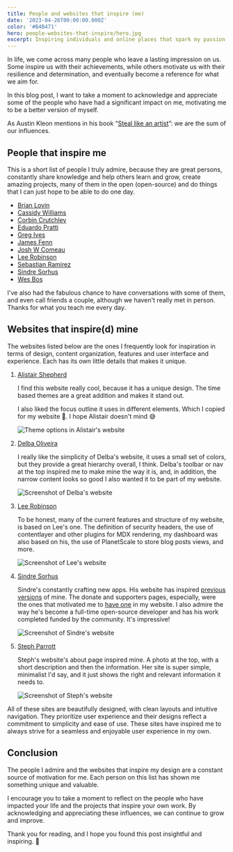 ```yaml
---
title: People and websites that inspire (me)
date: '2023-04-26T00:00:00.000Z'
color: '#B4B471'
hero: people-websites-that-inspire/hero.jpg
excerpt: Inspiring individuals and online places that spark my passion to code and create
---
```


In life, we come across many people who leave a lasting impression on us. Some inspire us with their achievements, while others motivate us with their resilience and determination, and eventually become a reference for what we aim for.

In this blog post, I want to take a moment to acknowledge and appreciate some of the people who have had a significant impact on me, motivating me to be a better version of myself.

As Austin Kleon mentions in his book “[Steal like an artist](https://austinkleon.com/steal/)”: we are the sum of our influences.

## People that inspire me

This is a short list of people I truly admire, because they are great persons, constantly share knowledge and help others learn and grow, create amazing projects, many of them in the open (open-source) and do things that I can just hope to be able to do one day.

- [Brian Lovin](https://brianlovin.com/)
- [Cassidy Williams](https://cassidoo.co/)
- [Corbin Crutchley](https://crutchcorn.dev)
- [Eduardo Pratti](https://twitter.com/edpratti)
- [Greg Ives](https://gregives.co.uk/)
- [James Fenn](https://jfenn.me/)
- [Josh W Comeau](https://www.joshwcomeau.com/)
- [Lee Robinson](https://leerob.io/)
- [Sebastian Ramirez](https://tiangolo.com/)
- [Sindre Sorhus](https://sindresorhus.com/)
- [Wes Bos](https://wesbos.com/)

I've also had the fabulous chance to have conversations with some of them, and even call friends a couple, although we haven't really met in person. Thanks for what you teach me every day.

## Websites that inspire(d) mine

The websites listed below are the ones I frequently look for inspiration in terms of design, content organization, features and user interface and experience. Each has its own little details that makes it unique.

1. [Alistair Shepherd](https://alistairshepherd.uk/)

   I find this website really cool, because it has a unique design. The time based themes are a great addition and makes it stand out.

   I also liked the focus outline it uses in different elements. Which I copied for my website 🫣. I hope Alistair doesn't mind 😅

   ![Theme options in Alistair's website](/media/blog/people-websites-that-inspire/alistair.gif)

2. [Delba Oliveira](https://delba.dev/)

   I really like the simplicity of Delba's website, it uses a small set of colors, but they provide a great hierarchy overall, I think. Delba's toolbar or nav at the top inspired me to make mine the way it is, and, in addition, the narrow content looks so good I also wanted it to be part of my website.

   ![Screenshot of Delba's website](/media/blog/people-websites-that-inspire/delba.png)

3. [Lee Robinson](https://leerob.io/)

   To be honest, many of the current features and structure of my website, is based on Lee's one. The definition of security headers, the use of contentlayer and other plugins for MDX rendering, my dashboard was also based on his, the use of PlanetScale to store blog posts views, and more.

   ![Screenshot of Lee's website](/media/blog/people-websites-that-inspire/lee-rob.png)

4. [Sindre Sorhus](https://sindresorhus.com/)

   Sindre's constantly crafting new apps. His website has inspired [previous versions](https://github.com/jahirfiquitiva/prev-websites) of mine. The donate and supporters pages, especially, were the ones that motivated me to [have one](https://jahir.dev/donate) in my website. I also admire the way he's become a full-time open-source developer and has his work completed funded by the community. It's impressive!

   ![Screenshot of Sindre's website](/media/blog/people-websites-that-inspire/sindre-sorhus.png)

5. [Steph Parrott](https://www.stephparrott.com/)

   Steph's website's about page inspired mine. A photo at the top, with a short description and then the information. Her site is super simple, minimalist I'd say, and it just shows the right and relevant information it needs to.

   ![Screenshot of Steph's website](/media/blog/people-websites-that-inspire/steph-parrott.png)

All of these sites are beautifully designed, with clean layouts and intuitive navigation. They prioritize user experience and their designs reflect a commitment to simplicity and ease of use. These sites have inspired me to always strive for a seamless and enjoyable user experience in my own.

## Conclusion

The people I admire and the websites that inspire my design are a constant source of motivation for me. Each person on this list has shown me something unique and valuable.

I encourage you to take a moment to reflect on the people who have impacted your life and the projects that inspire your own work. By acknowledging and appreciating these influences, we can continue to grow and improve.

Thank you for reading, and I hope you found this post insightful and inspiring. 👋
